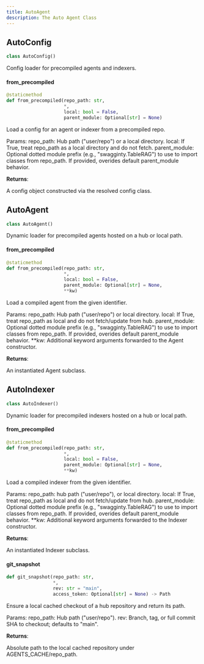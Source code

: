 ```yaml
---
title: AutoAgent
description: The Auto Agent Class
---
```


## AutoConfig

```python
class AutoConfig()
```

Config loader for precompiled agents and indexers.

#### from\_precompiled

```python
@staticmethod
def from_precompiled(repo_path: str,
                     *,
                     local: bool = False,
                     parent_module: Optional[str] = None)
```

Load a config for an agent or indexer from a precompiled repo.

Params:
repo_path: Hub path (&quot;user/repo&quot;) or a local directory.
local: If True, treat repo_path as a local directory and do not fetch.
parent_module: Optional dotted module prefix (e.g., &quot;swagginty.TableRAG&quot;) to use to import classes from repo_path. If provided, overides default parent_module behavior.

**Returns**:

  A config object constructed via the resolved config class.

## AutoAgent

```python
class AutoAgent()
```

Dynamic loader for precompiled agents hosted on a hub or local path.

#### from\_precompiled

```python
@staticmethod
def from_precompiled(repo_path: str,
                     *,
                     local: bool = False,
                     parent_module: Optional[str] = None,
                     **kw)
```

Load a compiled agent from the given identifier.

Params:
repo_path: Hub path (&quot;user/repo&quot;) or local directory.
local: If True, treat repo_path as local and do not fetch/update from hub.
parent_module: Optional dotted module prefix (e.g., &quot;swagginty.TableRAG&quot;) to use to import classes from repo_path. If provided, overides default parent_module behavior.
**kw: Additional keyword arguments forwarded to the Agent constructor.

**Returns**:

  An instantiated Agent subclass.

## AutoIndexer

```python
class AutoIndexer()
```

Dynamic loader for precompiled indexers hosted on a hub or local path.

#### from\_precompiled

```python
@staticmethod
def from_precompiled(repo_path: str,
                     *,
                     local: bool = False,
                     parent_module: Optional[str] = None,
                     **kw)
```

Load a compiled indexer from the given identifier.

Params:
repo_path: hub path (&quot;user/repo&quot;), or local directory.
local: If True, treat repo_path as local and do not fetch/update from hub.
parent_module: Optional dotted module prefix (e.g., &quot;swagginty.TableRAG&quot;) to use to import classes from repo_path. If provided, overides default parent_module behavior.
**kw: Additional keyword arguments forwarded to the Indexer constructor.

**Returns**:

  An instantiated Indexer subclass.

#### git\_snapshot

```python
def git_snapshot(repo_path: str,
                 *,
                 rev: str = "main",
                 access_token: Optional[str] = None) -> Path
```

Ensure a local cached checkout of a hub repository and return its path.

Params:
repo_path: Hub path (&quot;user/repo&quot;).
rev: Branch, tag, or full commit SHA to checkout; defaults to &quot;main&quot;.

**Returns**:

  Absolute path to the local cached repository under AGENTS_CACHE/repo_path.

